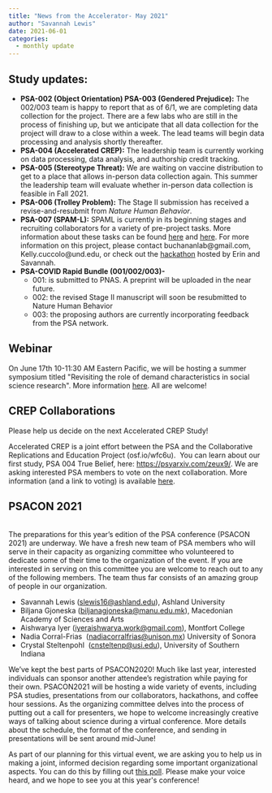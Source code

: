 ```yaml
---
title: "News from the Accelerator- May 2021"
author: "Savannah Lewis"
date: 2021-06-01
categories:
  - monthly update
---
```


::: wp-block-group
## **Study updates:**

-   **PSA-002 (Object Orientation) PSA-003 (Gendered Prejudice):** The
    002/003 team is happy to report that as of 6/1, we are completing
    data collection for the project. There are a few labs who are still
    in the process of finishing up, but we anticipate that all data
    collection for the project will draw to a close within a week. The
    lead teams will begin data processing and analysis shortly
    thereafter.
-   **PSA-004 (Accelerated CREP):** The leadership team is currently
    working on data processing, data analysis, and authorship credit
    tracking.
-   **PSA-005 (Stereotype Threat):** We are waiting on vaccine
    distribution to get to a place that allows in-person data collection
    again. This summer the leadership team will evaluate whether
    in-person data collection is feasible in Fall 2021.
-   **PSA-006 (Trolley Problem):** The Stage II submission has received
    a revise-and-resubmit from *Nature Human Behavior*.
-   **PSA-007 (SPAM-L):** SPAML is currently in its beginning stages and
    recruiting collaborators for a variety of pre-project tasks. More
    information about these tasks can be found
    [here](https://docs.google.com/document/d/1xslViVFZrapUG75mwsF2eijFoQqm5GABoOf9ekIweH4/edit?usp=sharing)
    and
    [here](https://docs.google.com/document/d/1VKR-7csBlL-lGOTbRTnlmaYkqi8bj2FhYtvbzEN25Wk/edit?usp=sharing).
    For more information on this project, please contact
    buchananlab@gmail.com, Kelly.cuccolo@und.edu, or check out the
    [hackathon](https://www.youtube.com/watch?v=KcVIb7-k74A&feature=youtu.be)
    hosted by Erin and Savannah.
-   **PSA-COVID Rapid Bundle (001/002/003)-**
    -   001: is submitted to PNAS. A preprint will be uploaded in the
        near future.
    -   002: the revised Stage II manuscript will soon be resubmitted to
        Nature Human Behavior
    -   003: the proposing authors are currently incorporating feedback
        from the PSA network.
:::

## **Webinar **

On June 17th 10-11:30 AM Eastern Pacific, we will be hosting a summer
symposium titled \"Revisiting the role of demand characteristics in
social science research\". More information
[here](https://stanford.zoom.us/webinar/register/WN_J0tfhbNRQwG7UowpyEPekA).
All are welcome! 

## **CREP Collaborations**

Please help us decide on the next Accelerated CREP Study!  

Accelerated CREP is a joint effort between the PSA and the Collaborative
Replications and Education Project (osf.io/wfc6u).  You can learn about
our first study, PSA 004 True Belief, here:
<https://psyarxiv.com/zeux9/>. We are asking interested PSA members to
vote on the next collaboration. More information (and a link to voting)
is available
[here](https://docs.google.com/forms/d/e/1FAIpQLSdle_CXUwE4mEi4fAtBuAexYujzLulSMik-C95OLKrQk2eIEg/viewform).

## **PSACON 2021**

\
The preparations for this year's edition of the PSA conference (PSACON
2021) are underway. We have a fresh new team of PSA members who will
serve in their capacity as organizing committee who volunteered to
dedicate some of their time to the organization of the event. If you are
interested in serving on this committee you are welcome to reach out to
any of the following members. The team thus far consists of an amazing
group of people in our organization. 

::: wp-block-group
::: wp-block-group
-   Savannah Lewis (<slewis16@ashland.edu>), Ashland University 
-   Biljana Gjoneska (<biljanagjoneska@manu.edu.mk>), Macedonian Academy
    of Sciences and Arts
-   Aishwarya Iyer (<iyeraishwarya.work@gmail.com>), Montfort College
-   Nadia Corral-Frias  (<nadiacorralfrias@unison.mx>) University of
    Sonora
-   Crystal Steltenpohl  (<cnsteltenp@usi.edu>), University of Southern
    Indiana
:::
:::

We've kept the best parts of PSACON2020! Much like last year, interested
individuals can sponsor another attendee's registration while paying for
their own. PSACON2021 will be hosting a wide variety of events,
including PSA studies, presentations from our collaborators, hackathons,
and coffee hour sessions. As the organizing committee delves into the
process of putting out a call for presenters, we hope to welcome
increasingly creative ways of talking about science during a virtual
conference. More details about the schedule, the format of the
conference, and sending in presentations will be sent around mid-June!

As part of our planning for this virtual event, we are asking you to
help us in making a joint, informed decision regarding some important
organizational aspects. You can do this by filling out [this
poll](https://forms.gle/TSwNpCQYfMjQJ9TB9). Please make your voice
heard, and we hope to see you at this year\'s conference!


